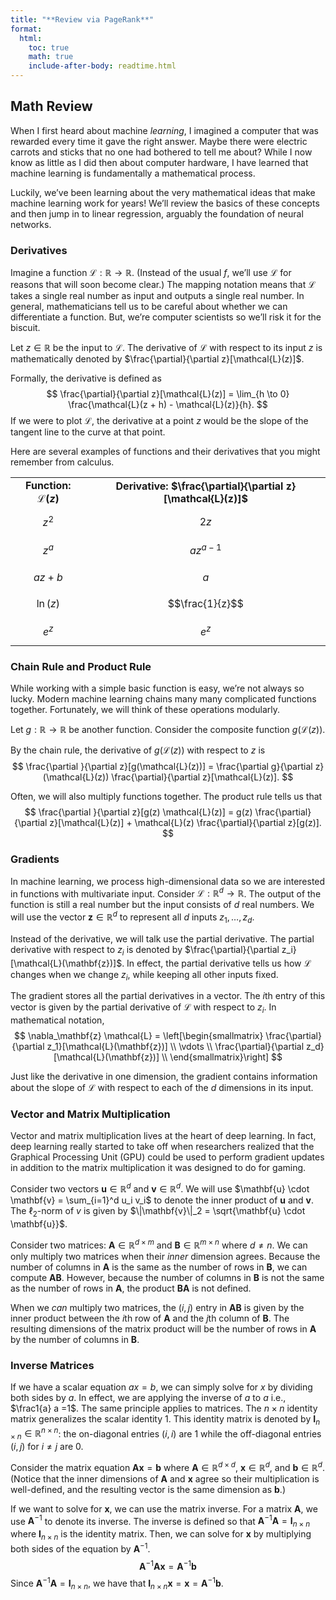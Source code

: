 ```yaml
---
title: "**Review via PageRank**"
format:
  html:
    toc: true
    math: true
    include-after-body: readtime.html
---
```


## Math Review

When I first heard about machine *learning*, I imagined a computer that was rewarded every time it gave the right answer. Maybe there were electric carrots and sticks that no one had bothered to tell me about? While I now know as little as I did then about computer hardware, I have learned that machine learning is fundamentally a mathematical process.

Luckily, we've been learning about the very mathematical ideas that make machine learning work for years! We'll review the basics of these concepts and then jump in to linear regression, arguably the foundation of neural networks.

### Derivatives

Imagine a function $\mathcal{L}: \mathbb{R} \to \mathbb{R}$.
(Instead of the usual $f$, we'll use $\mathcal{L}$ for reasons that will soon become clear.)
The mapping notation means that $\mathcal{L}$ takes a single real number as input and outputs a single real number.
In general, mathematicians tell us to be careful about whether we can differentiate a function.
But, we're computer scientists so we'll risk it for the biscuit.

Let $z \in \mathbb{R}$ be the input to $\mathcal{L}$.
The derivative of $\mathcal{L}$ with respect to its input $z$ is mathematically denoted by $\frac{\partial}{\partial z}[\mathcal{L}(z)]$.

Formally, the derivative is defined as
$$
\frac{\partial}{\partial z}[\mathcal{L}(z)]
= \lim_{h \to 0} \frac{\mathcal{L}(z + h) - \mathcal{L}(z)}{h}.
$$
If we were to plot $\mathcal{L}$, the derivative at a point $z$ would be the slope of the tangent line to the curve at that point.

Here are several examples of functions and their derivatives that you might remember from calculus.

<table style="width: 100%; border-collapse: collapse; text-align: center;">
  <tr>
    <td><b>Function: $\mathcal{L}(z)$ </b></td>
    <td><b>Derivative: $\frac{\partial}{\partial z}[\mathcal{L}(z)]$</b></td>
  </tr>
  <tr>
    <td>$$z^2$$</td>
    <td>$$2z$$</td>
  </tr>
  <tr>
    <td>$$z^a$$</td>
    <td>$$a z^{a-1}$$</td>
  </tr>
  <tr>
    <td>$$az + b$$</td>
    <td>$$a$$</td>
  </tr>
  <tr>
    <td>$$\ln(z)$$</td>
    <td>$$\frac{1}{z}$$</td>
  </tr>
  <tr>
    <td>$$e^z$$</td>
    <td>$$e^z$$</td>
  </tr>
</table>

### Chain Rule and Product Rule

While working with a simple basic function is easy, we're not always so lucky.
Modern machine learning chains many many complicated functions together.
Fortunately, we will think of these operations modularly.

Let $g: \mathbb{R} \to \mathbb{R}$ be another function.
Consider the composite function $g(\mathcal{L}(z))$.

By the chain rule, the derivative of $g(\mathcal{L}(z))$ with respect to $z$ is
$$
\frac{\partial }{\partial z}[g(\mathcal{L}(z))]
= \frac{\partial g}{\partial z}(\mathcal{L}(z))
\frac{\partial}{\partial z}[\mathcal{L}(z)].
$$

Often, we will also multiply functions together.
The product rule tells us that
$$
\frac{\partial }{\partial z}[g(z) \mathcal{L}(z)]
= g(z) \frac{\partial}{\partial z}[\mathcal{L}(z)]
+ \mathcal{L}(z) \frac{\partial}{\partial z}[g(z)].
$$

### Gradients

In machine learning, we process high-dimensional data so we are interested in functions with multivariate input.
Consider $\mathcal{L}: \mathbb{R}^d \to \mathbb{R}$.
The output of the function is still a real number but the input consists of $d$ real numbers.
We will use the vector $\mathbf{z} \in \mathbb{R}^d$ to represent all $d$ inputs $z_1, \ldots, z_d$.

Instead of the derivative, we will talk use the partial derivative.
The partial derivative with respect to $z_i$ is denoted by $\frac{\partial}{\partial z_i}[\mathcal{L}(\mathbf{z})]$.
In effect, the partial derivative tells us how $\mathcal{L}$ changes when we change $z_i$, while keeping all other inputs fixed.

The gradient stores all the partial derivatives in a vector.
The $i$th entry of this vector is given by the partial derivative of $\mathcal{L}$ with respect to $z_i$.
In mathematical notation,
$$
\nabla_\mathbf{z} \mathcal{L} = \left[\begin{smallmatrix} \frac{\partial}{\partial z_1}[\mathcal{L}(\mathbf{z})] \\ \vdots \\ \frac{\partial}{\partial z_d}[\mathcal{L}(\mathbf{z})] \\ \end{smallmatrix}\right]
$$

Just like the derivative in one dimension, the gradient contains information about the slope of $\mathcal{L}$ with respect to each of the $d$ dimensions in its input.

### Vector and Matrix Multiplication

Vector and matrix multiplication lives at the heart of deep learning.
In fact, deep learning really started to take off when researchers realized that the Graphical Processing Unit (GPU) could be used to perform gradient updates in addition to the matrix multiplication it was designed to do for gaming.

Consider two vectors $\mathbf{u} \in \mathbb{R}^d$ and $\mathbf{v} \in \mathbb{R}^d$.
We will use $\mathbf{u} \cdot \mathbf{v} = \sum_{i=1}^d u_i v_i$ to denote the inner product of $\mathbf{u}$ and $\mathbf{v}$.
The $\mathcal{\ell}_2$-norm of $v$ is given by $\|\mathbf{v}\|_2 = \sqrt{\mathbf{u} \cdot \mathbf{u}}$.

Consider two matrices: $\mathbf{A} \in \mathbb{R}^{d \times m}$ and $\mathbf{B} \in \mathbb{R}^{m \times n}$ where $d \neq n$.
We can only multiply two matrices when their *inner* dimension agrees.
Because the number of columns in $\mathbf{A}$ is the same as the number of rows in $\mathbf{B}$, we can compute $\mathbf{AB}$.
However, because the number of columns in $\mathbf{B}$ is not the same as the number of rows in $\mathbf{A}$, the product $\mathbf{BA}$ is not defined.

When we *can* multiply two matrices, the $(i,j)$ entry in $\mathbf{AB}$ is given by the inner product between the $i$th row of $\mathbf{A}$ and the $j$th column of $\mathbf{B}$.
The resulting dimensions of the matrix product will be the number of rows in $\mathbf{A}$ by the number of columns in $\mathbf{B}$.

### Inverse Matrices

If we have a scalar equation $ax = b$, we can simply solve for $x$ by dividing both sides by $a$.
In effect, we are applying the inverse of $a$ to $a$ i.e., $\frac1{a} a =1$.
The same principle applies to matrices.
The $n \times n$ identity matrix generalizes the scalar identity $1$.
This identity matrix is denoted by $\mathbf{I}_{n \times n} \in \mathbb{R}^{n \times n}$: the on-diagonal entries $(i,i)$ are 1 while the off-diagonal entries $(i,j)$ for $i\neq j$ are 0.

Consider the matrix equation $\mathbf{Ax} = \mathbf{b}$ where $\mathbf{A} \in \mathbb{R}^{d \times d}$, $\mathbf{x} \in \mathbb{R}^d$, and $\mathbf{b} \in \mathbb{R}^d$.
(Notice that the inner dimensions of $\mathbf{A}$ and $\mathbf{x}$ agree so their multiplication is well-defined, and the resulting vector is the same dimension as $\mathbf{b}$.)

If we want to solve for $\mathbf{x}$, we can use the matrix inverse.
For a matrix $\mathbf{A}$, we use $\mathbf{A}^{-1}$ to denote its inverse.
The inverse is defined so that $\mathbf{A}^{-1} \mathbf{A} = \mathbf{I}_{n \times n}$ where $\mathbf{I}_{n \times n}$ is the identity matrix.
Then, we can solve for $\mathbf{x}$ by multiplying both sides of the equation by $\mathbf{A}^{-1}$.
$$
\mathbf{A}^{-1} \mathbf{Ax} = \mathbf{A}^{-1} \mathbf{b}
$$
Since $\mathbf{A}^{-1} \mathbf{A} = \mathbf{I}_{n \times n}$, we have that $\mathbf{I}_{n \times n} \mathbf{x} = \mathbf{x} = \mathbf{A}^{-1} \mathbf{b}$.
